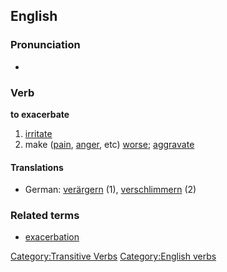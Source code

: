 ==English==
===Pronunciation===
*{{audio|en-us-exacerbate.ogg|Audio (US)}}

===Verb===
'''to exacerbate'''

# [[irritate]]
# make ([[pain]], [[anger]], etc) [[worse]]; [[aggravate]]

====Translations====
*German: [[verärgern]] (1), [[verschlimmern]] (2)

===Related terms===
*[[exacerbation]]

[[Category:Transitive Verbs]]
[[Category:English verbs]]